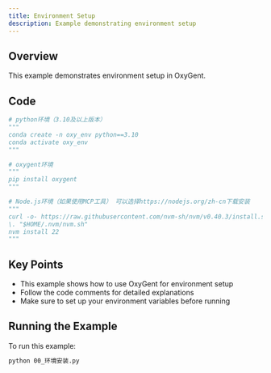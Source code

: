 ```yaml
---
title: Environment Setup
description: Example demonstrating environment setup
---
```


## Overview

This example demonstrates environment setup in OxyGent.

## Code

```python
# python环境（3.10及以上版本）
"""
conda create -n oxy_env python==3.10
conda activate oxy_env
"""

# oxygent环境
"""
pip install oxygent
"""

# Node.js环境（如果使用MCP工具） 可以选择https://nodejs.org/zh-cn下载安装
"""
curl -o- https://raw.githubusercontent.com/nvm-sh/nvm/v0.40.3/install.sh | bash
\. "$HOME/.nvm/nvm.sh"
nvm install 22
"""
```

## Key Points

- This example shows how to use OxyGent for environment setup
- Follow the code comments for detailed explanations
- Make sure to set up your environment variables before running

## Running the Example

To run this example:

```bash
python 00_环境安装.py
```
